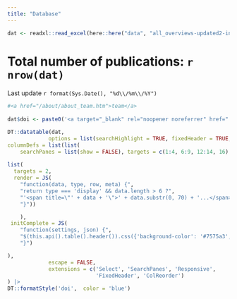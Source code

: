 ```yaml
---
title: "Database"
---
```


```r

dat <- readxl::read_excel(here::here("data", "all_overviews-updated2-inriched2.xlsx"))

```


# Total number of publications: `r nrow(dat)` 
Last update `r format(Sys.Date(), "%d\\/%m\\/%Y")`

```r

#<a href="/about/about_team.htm">team</a> 
  
dat$doi <- paste0('<a target="_blank" rel="noopener noreferrer" href="', dat$doi,'">',dat$doi ,"</a>")

DT::datatable(dat, 
             options = list(searchHighlight = TRUE, fixedHeader = TRUE, dom = 'Pfrtip', colReorder = TRUE,
columnDefs = list(list(
    searchPanes = list(show = FALSE), targets = c(1:4, 6:9, 12:14, 16) ),
    
list(
  targets = 2,
  render = JS(
    "function(data, type, row, meta) {",
    "return type === 'display' && data.length > 6 ?",
    "'<span title=\"' + data + '\">' + data.substr(0, 70) + '...</span>' : data;",
    "}"))

    ),
 initComplete = JS(
    "function(settings, json) {",
    "$(this.api().table().header()).css({'background-color': '#7575a3', 'color': '#f2f2f2'});",
    "}")

),
             escape = FALSE, 
             extensions = c('Select', 'SearchPanes', 'Responsive',
                            'FixedHeader', 'ColReorder')
) |> 
DT::formatStyle('doi',  color = 'blue')
```


